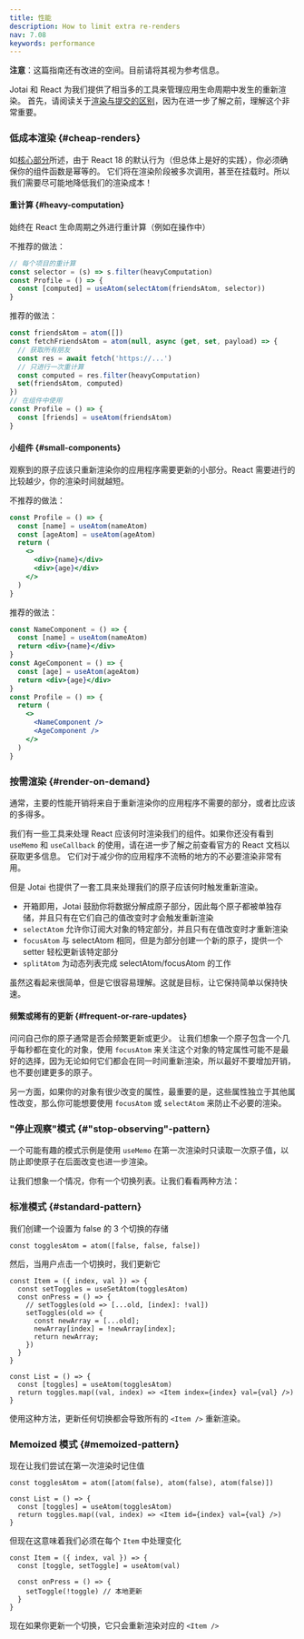 ```yaml
---
title: 性能
description: How to limit extra re-renders
nav: 7.08
keywords: performance
---
```


**注意**：这篇指南还有改进的空间。目前请将其视为参考信息。

Jotai 和 React 为我们提供了相当多的工具来管理应用生命周期中发生的重新渲染。
首先，请阅读关于[渲染与提交的区别](https://legacy.reactjs.org/blog/2018/09/10/introducing-the-react-profiler.html#browsing-commits)，因为在进一步了解之前，理解这个非常重要。

### 低成本渲染 {#cheap-renders}

如[核心部分](../core/atom.mdx)所述，由于 React 18 的默认行为（但总体上是好的实践），你必须确保你的组件函数是幂等的。
它们将在渲染阶段被多次调用，甚至在挂载时。所以我们需要尽可能地降低我们的渲染成本！

#### 重计算 {#heavy-computation}

始终在 React 生命周期之外进行重计算（例如在操作中）

不推荐的做法：

```js
// 每个项目的重计算
const selector = (s) => s.filter(heavyComputation)
const Profile = () => {
  const [computed] = useAtom(selectAtom(friendsAtom, selector))
}
```

推荐的做法：

```js
const friendsAtom = atom([])
const fetchFriendsAtom = atom(null, async (get, set, payload) => {
  // 获取所有朋友
  const res = await fetch('https://...')
  // 只进行一次重计算
  const computed = res.filter(heavyComputation)
  set(friendsAtom, computed)
})
// 在组件中使用
const Profile = () => {
  const [friends] = useAtom(friendsAtom)
}
```

#### 小组件 {#small-components}

观察到的原子应该只重新渲染你的应用程序需要更新的小部分。React 需要进行的比较越少，你的渲染时间就越短。

不推荐的做法：

```jsx
const Profile = () => {
  const [name] = useAtom(nameAtom)
  const [ageAtom] = useAtom(ageAtom)
  return (
    <>
      <div>{name}</div>
      <div>{age}</div>
    </>
  )
}
```

推荐的做法：

```jsx
const NameComponent = () => {
  const [name] = useAtom(nameAtom)
  return <div>{name}</div>
}
const AgeComponent = () => {
  const [age] = useAtom(ageAtom)
  return <div>{age}</div>
}
const Profile = () => {
  return (
    <>
      <NameComponent />
      <AgeComponent />
    </>
  )
}
```

### 按需渲染 {#render-on-demand}

通常，主要的性能开销将来自于重新渲染你的应用程序不需要的部分，或者比应该的多得多。

我们有一些工具来处理 React 应该何时渲染我们的组件。如果你还没有看到 `useMemo` 和 `useCallback` 的使用，请在进一步了解之前查看官方的 React 文档以获取更多信息。
它们对于减少你的应用程序不流畅的地方的不必要渲染非常有用。

但是 Jotai 也提供了一套工具来处理我们的原子应该何时触发重新渲染。

- 开箱即用，Jotai 鼓励你将数据分解成原子部分，因此每个原子都被单独存储，并且只有在它们自己的值改变时才会触发重新渲染
- `selectAtom` 允许你订阅大对象的特定部分，并且只有在值改变时才重新渲染
- `focusAtom` 与 selectAtom 相同，但是为部分创建一个新的原子，提供一个 setter 轻松更新该特定部分
- `splitAtom` 为动态列表完成 selectAtom/focusAtom 的工作

虽然这看起来很简单，但是它很容易理解。这就是目标，让它保持简单以保持快速。

#### 频繁或稀有的更新 {#frequent-or-rare-updates}

问问自己你的原子通常是否会频繁更新或更少。
让我们想象一个原子包含一个几乎每秒都在变化的对象，使用 `focusAtom` 来关注这个对象的特定属性可能不是最好的选择，因为无论如何它们都会在同一时间重新渲染，所以最好不要增加开销，也不要创建更多的原子。

另一方面，如果你的对象有很少改变的属性，最重要的是，这些属性独立于其他属性改变，那么你可能想要使用 `focusAtom` 或 `selectAtom` 来防止不必要的渲染。

### "停止观察"模式 {#"stop-observing"-pattern}

一个可能有趣的模式示例是使用 `useMemo` 在第一次渲染时只读取一次原子值，以防止即使原子在后面改变也进一步渲染。

让我们想象一个情况，你有一个切换列表。让我们看看两种方法：

### 标准模式 {#standard-pattern}

我们创建一个设置为 false 的 3 个切换的存储

```tsx
const togglesAtom = atom([false, false, false])
```

然后，当用户点击一个切换时，我们更新它

```tsx
const Item = ({ index, val }) => {
  const setToggles = useSetAtom(togglesAtom)
  const onPress = () => {
    // setToggles(old => [...old, [index]: !val])
    setToggles(old => {
      const newArray = [...old];
      newArray[index] = !newArray[index];
      return newArray;
    })
  }
}

const List = () => {
  const [toggles] = useAtom(togglesAtom)
  return toggles.map((val, index) => <Item index={index} val={val} />)
}
```

使用这种方法，更新任何切换都会导致所有的 `<Item />` 重新渲染。

### Memoized 模式 {#memoized-pattern}

现在让我们尝试在第一次渲染时记住值

```tsx
const togglesAtom = atom([atom(false), atom(false), atom(false)])

const List = () => {
  const [toggles] = useAtom(togglesAtom)
  return toggles.map((val, index) => <Item id={index} val={val} />)
}
```

但现在这意味着我们必须在每个 `Item` 中处理变化

```tsx
const Item = ({ index, val }) => {
  const [toggle, setToggle] = useAtom(val)

  const onPress = () => {
    setToggle(!toggle) // 本地更新
  }
}
```

现在如果你更新一个切换，它只会重新渲染对应的 `<Item />`
